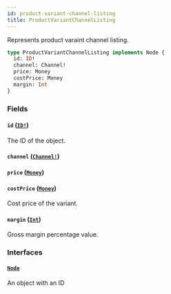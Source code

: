 ```yaml
---
id: product-variant-channel-listing
title: ProductVariantChannelListing
---
```


Represents product varaint channel listing.

```graphql
type ProductVariantChannelListing implements Node {
  id: ID!
  channel: Channel!
  price: Money
  costPrice: Money
  margin: Int
}
```

### Fields

#### `id` ([`ID!`](/docs/developer/api-reference/scalars/id))

The ID of the object.

#### `channel` ([`Channel!`](/docs/developer/api-reference/objects/channel))

#### `price` ([`Money`](/docs/developer/api-reference/objects/money))

#### `costPrice` ([`Money`](/docs/developer/api-reference/objects/money))

Cost price of the variant.

#### `margin` ([`Int`](/docs/developer/api-reference/scalars/int))

Gross margin percentage value.

### Interfaces

#### [`Node`](/docs/developer/api-reference/interfaces/node)

An object with an ID
